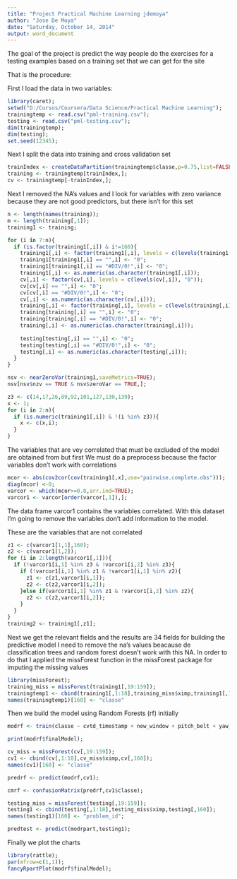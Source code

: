 ```yaml
---
title: "Project Practical Machine Learning jdemoya"
author: "Jose De Moya"
date: "Saturday, October 14, 2014"
output: word_document
---
```


The goal of the project is predict the way people do the exercises for a testing examples based on a training set that we can get for the site

That is the procedure:

First I load the data in two variables:

```r
library(caret);
setwd("D:/Cursos/Coursera/Data Science/Practical Machine Learning");
trainingtemp <- read.csv("pml-training.csv"); 
testing <- read.csv("pml-testing.csv");
dim(trainingtemp);
dim(testing);
set.seed(12345);
```

Next I split the data into training and cross validation set

```r
trainIndex <- createDataPartition(trainingtemp$classe,p=0.75,list=FALSE);
training <- trainingtemp[trainIndex,];
cv <- trainingtemp[-trainIndex,];
```


Next I removed the NA's values and I look for variables with zero variance because they are not good predictors, but there isn't for this set

```r
n <- length(names(training));
m <- length(training[,1]);
training1 <- training;

for (i in 7:n){
  if (is.factor(training1[,i]) & i!=160){  
    training1[,i] <- factor(training1[,i], levels = c(levels(training1[,i]), "0"));
    training1[training1[,i] == "",i] <- "0";
    training1[training1[,i] == "#DIV/0!",i] <- "0";
    training1[,i] <- as.numeric(as.character(training1[,i]));
    cv[,i] <- factor(cv[,i], levels = c(levels(cv[,i]), "0"));
    cv[cv[,i] == "",i] <- "0";
    cv[cv[,i] == "#DIV/0!",i] <- "0";
    cv[,i] <- as.numeric(as.character(cv[,i]));
    training[,i] <- factor(training[,i], levels = c(levels(training[,i]), "0"));
    training[training[,i] == "",i] <- "0";
    training[training[,i] == "#DIV/0!",i] <- "0";    
    training[,i] <- as.numeric(as.character(training[,i]));
    
    testing[testing[,i] == "",i] <- "0";
    testing[testing[,i] == "#DIV/0!",i] <- "0";    
    testing[,i] <- as.numeric(as.character(testing[,i]));        
  }
}

nsv <- nearZeroVar(training1,saveMetrics=TRUE);
nsv[nsv$nzv == TRUE & nsv$zeroVar == TRUE,];

z3 <- c(14,17,26,89,92,101,127,130,139);
x <- 1;
for (i in 2:n){
  if (is.numeric(training1[,i]) & !(i %in% z3)){
    x <- c(x,i);
  }
}
```

The variables that are vey correlated that must be excluded of the model are obtained from but first We must do a preprocess because the factor variables don't work with correlations 

```r
mcor <- abs(cov2cor(cov(training1[,x],use="pairwise.complete.obs")));
diag(mcor) <-0;
varcor <- which(mcor>=0.8,arr.ind=TRUE);
varcor1 <- varcor[order(varcor[,1]),];
```

The data frame varcor1 contains the variables correlated. With this dataset I'm going to remove the variables don't add information to the model.

These are the variables that are not correlated

```r
z1 <- c(varcor1[1,1],160);
z2 <- c(varcor1[1,2]);
for (i in 2:length(varcor1[,1])){
  if (!varcor1[i,1] %in% z3 & !varcor1[i,2] %in% z3){
    if (!varcor1[i,1] %in% z1 & !varcor1[i,1] %in% z2){
      z1 <- c(z1,varcor1[i,1]);
      z2 <- c(z2,varcor1[i,2]);
    }else if(varcor1[i,1] %in% z1 & !varcor1[i,2] %in% z2){
      z2 <- c(z2,varcor1[i,2]);
    }
  }
}  
training2 <- training1[,z1];
```


Next we get the relevant fields and the results are 34 fields for building the predictive model
I need to remove the na's values beacause de classification trees and random forest doesn't work with this NA. In order to do that I applied the missForest function in the missForest package for imputing the missing values


```r
library(missForest);
training_miss = missForest(training1[,19:159]);
trainingtemp1 <- cbind(training1[,1:18],training_miss$ximp,training1[,160]);
names(trainingtemp1)[160] <- "classe"
```

Then we build the model using Random Forests (rf) initially

```r
modrf <- train(classe ~ cvtd_timestamp + new_window + pitch_belt + yaw_belt + total_accel_belt + kurtosis_roll_belt + max_picth_belt + gyros_belt_y + accel_belt_x + magnet_belt_y + total_accel_arm + avg_roll_arm + avg_pitch_arm + avg_yaw_arm + stddev_yaw_arm + gyros_arm_y + kurtosis_yaw_arm + skewness_roll_arm + skewness_yaw_arm + min_roll_arm + min_pitch_arm + min_yaw_arm + roll_dumbbell + pitch_dumbbell + kurtosis_picth_dumbbell + skewness_pitch_dumbbell + max_picth_dumbbell + min_pitch_dumbbell + var_accel_dumbbell + avg_roll_dumbbell + gyros_dumbbell_y + accel_dumbbell_x + accel_dumbbell_z + magnet_dumbbell_z + skewness_pitch_forearm + min_yaw_forearm + total_accel_forearm,data=trainingtemp1,method="rf");

print(modrf$finalModel);

cv_miss = missForest(cv[,19:159]);
cv1 <- cbind(cv[,1:18],cv_miss$ximp,cv[,160]);
names(cv1)[160] <- "classe"

predrf <- predict(modrf,cv1);

cmrf <- confusionMatrix(predrf,cv1$classe);

testing_miss = missForest(testing[,19:159]);
testing1 <- cbind(testing[,1:18],testing_miss$ximp,testing[,160]);
names(testing1)[160] <- "problem_id";

predtest <- predict(modrpart,testing1);
```

Finally we plot the charts

```r
library(rattle);
par(mfrow=c(1,1));
fancyRpartPlot(modrf$finalModel);
```
